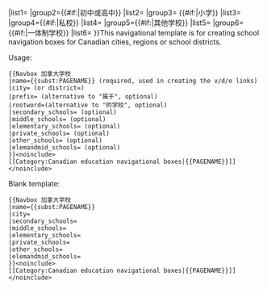 {{navbox
|name={{{name}}}
|state={{{state|autocollapse}}}
|image=[[Image:Apple-book.svg|30px|school image]]
|titlestyle=background-color:#CDDEFF;
|title={{{prefix|属于}}} {{{city|}}}{{{district|}}} {{{rootword|的学校}}}
|group1= {{#if:{{{secondary_schools|}}}|高中}}
|list1= {{{secondary_schools|}}}
|group2={{#if:{{{middle_schools|}}}|初中或高中}}
|list2={{{middle_schools|}}}
|group3= {{#if:{{{elementary_schools|}}}|小学}}
|list3= {{{elementary_schools|}}}
|group4={{#if:{{{private_schools|}}}|私校}}
|list4={{{private_schools|}}}
|group5={{#if:{{{other_schools|}}}|其他学校}}
|list5=  {{{other_schools|}}}
|group6= {{#if:{{{elemandmid_schools|}}}|一体制学校}}
|list6= {{{elemandmid_schools|}}}
}}<noinclude>This navigational template is for creating school navigation boxes for Canadian cities, regions or school districts.

Usage:
<pre>
{{Navbox 加拿大学校
|name={{subst:PAGENAME}} (required, used in creating the v/d/e links)
|city= (or district=)
|prefix= (alternative to "属于", optional)
|rootword=(alternative to "的学校", optional)
|secondary_schools= (optional)
|middle_schools= (optional)
|elementary_schools= (optional)
|private_schools= (optional)
|other_schools= (optional)
|elemandmid_schools= (optional)
}}<noinclude>
[[Category:Canadian education navigational boxes|{{PAGENAME}}]]
</noinclude></pre><noinclude>
Blank template:
<pre>
{{Navbox 加拿大学校
|name={{subst:PAGENAME}}
|city=
|secondary_schools=
|middle_schools=
|elementary_schools=
|private_schools=
|other_schools=
|elemandmid_schools=
}}<noinclude>
[[Category:Canadian education navigational boxes|{{PAGENAME}}]]
</noinclude></pre>
<noinclude>
[[Category:Canada education navigational boxes| ]]
</noinclude>